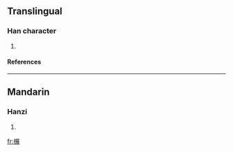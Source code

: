 ==Translingual==
===Han character===
{{Han char|rn=75|rad=木|as=10|sn=14|four=4793<sub>2</sub>|canj=木尸廿女 (DSTV)}}
# {{defn|Han|sort=木10}}
====References====
{{Han ref|kx=0542.230|dkj=15221|dj=0930.300|hdz=21271.030|uh=6990|ud=27024|bh=E25E|bd=57950}}

----
==Mandarin==
===Hanzi===
{{cmn-hanzi|pin=[[zhǎn]] ([[zhan3]])|wg=chan<sup>3</sup>}}
# {{defn|Mandarin}}

[[fr:榐]]